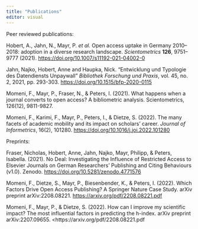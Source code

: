```yaml
---
title: "Publications"
editor: visual
---
```


Peer reviewed publications:

Hobert, A., Jahn, N., Mayr, P. *et al.* Open access uptake in Germany 2010--2018: adoption in a diverse research landscape. *Scientometrics* **126**, 9751--9777 (2021). <https://doi.org/10.1007/s11192-021-04002-0>

Jahn, Najko, Hobert, Anne and Haupka, Nick. "Entwicklung und Typologie des Datendiensts Unpaywall" *Bibliothek Forschung und Praxis*, vol. 45, no. 2, 2021, pp. 293-303. <https://doi.org/10.1515/bfp-2020-0115>

Momeni, F., Mayr, P., Fraser, N., & Peters, I. (2021). What happens when a journal converts to open access? A bibliometric analysis. Scientometrics, 126(12), 9811-9827.

Momeni, F., Karimi, F., Mayr, P., Peters, I., & Dietze, S. (2022). The many facets of academic mobility and its impact on scholars' career. *Journal of Informetrics*, 16(2), 101280. <https://doi.org/10.1016/j.joi.2022.101280>

Preprints:


Fraser, Nicholas, Hobert, Anne, Jahn, Najko, Mayr, Philipp, & Peters, Isabella. (2021). No Deal: Investigating the Influence of Restricted Access to Elsevier Journals on German Researchers' Publishing and Citing Behaviours (v1.0). Zenodo. <https://doi.org/10.5281/zenodo.4771576>

Momeni, F., Dietze, S., Mayr, P., Biesenbender, K., & Peters, I. (2022). Which Factors Drive Open Access Publishing? A Springer Nature Case Study. arXiv preprint arXiv:2208.08221. <https://arxiv.org/pdf/2208.08221.pdf>

Momeni, F., Mayr, P., & Dietze, S. (2022). How can I improve my scientific impact? The most influential factors in predicting the h-index. arXiv preprint arXiv:2207.09655. <https://arxiv.org/pdf/2208.08221.pdf
